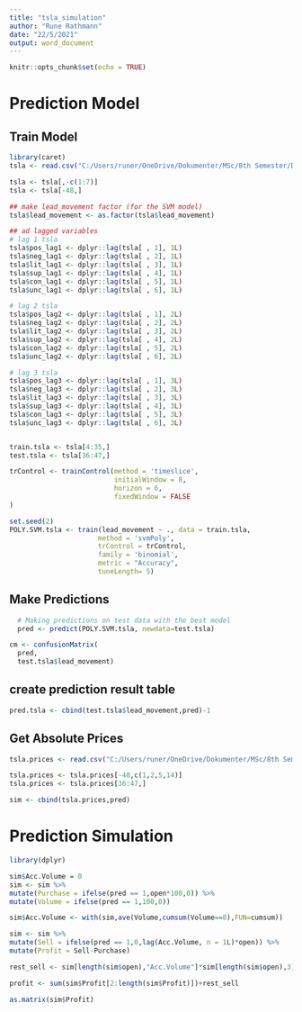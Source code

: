 ---
title: "tsla_simulation"
author: "Rune Rathmann"
date: "22/5/2021"
output: word_document
---

```{r setup, include=FALSE}
knitr::opts_chunk$set(echo = TRUE)
```





# Prediction Model
## Train Model
```{r}
library(caret)
tsla <- read.csv("C:/Users/runer/OneDrive/Dokumenter/MSc/8th Semester/Data Science Project/WSB Project/PredictStockusingRedditandTwitter/PreProcessedData/tsla_merged.csv")

tsla <- tsla[,-c(1:7)]
tsla <- tsla[-48,]

## make lead_movement factor (for the SVM model)
tsla$lead_movement <- as.factor(tsla$lead_movement)

## ad lagged variables
# lag 1 tsla
tsla$pos_lag1 <- dplyr::lag(tsla[ , 1], 1L)
tsla$neg_lag1 <- dplyr::lag(tsla[ , 2], 1L)
tsla$lit_lag1 <- dplyr::lag(tsla[ , 3], 1L)
tsla$sup_lag1 <- dplyr::lag(tsla[ , 4], 1L)
tsla$con_lag1 <- dplyr::lag(tsla[ , 5], 1L)
tsla$unc_lag1 <- dplyr::lag(tsla[ , 6], 1L)

# lag 2 tsla
tsla$pos_lag2 <- dplyr::lag(tsla[ , 1], 2L)
tsla$neg_lag2 <- dplyr::lag(tsla[ , 2], 2L)
tsla$lit_lag2 <- dplyr::lag(tsla[ , 3], 2L)
tsla$sup_lag2 <- dplyr::lag(tsla[ , 4], 2L)
tsla$con_lag2 <- dplyr::lag(tsla[ , 5], 2L)
tsla$unc_lag2 <- dplyr::lag(tsla[ , 6], 2L)

# lag 3 tsla
tsla$pos_lag3 <- dplyr::lag(tsla[ , 1], 3L)
tsla$neg_lag3 <- dplyr::lag(tsla[ , 2], 3L)
tsla$lit_lag3 <- dplyr::lag(tsla[ , 3], 3L)
tsla$sup_lag3 <- dplyr::lag(tsla[ , 4], 3L)
tsla$con_lag3 <- dplyr::lag(tsla[ , 5], 3L)
tsla$unc_lag3 <- dplyr::lag(tsla[ , 6], 3L)


train.tsla <- tsla[4:35,]
test.tsla <- tsla[36:47,]

trControl <- trainControl(method = 'timeslice',
                          initialWindow = 8,
                          horizon = 6,
                          fixedWindow = FALSE
)

set.seed(2)
POLY.SVM.tsla <- train(lead_movement ~ ., data = train.tsla, 
                      method = 'svmPoly',
                      trControl = trControl,
                      family = 'binomial', 
                      metric = "Accuracy",
                      tuneLength= 5)

```

## Make Predictions
```{r}
  # Making predictions on test data with the best model
  pred <- predict(POLY.SVM.tsla, newdata=test.tsla)

cm <- confusionMatrix(
  pred, 
  test.tsla$lead_movement)
```


## create prediction result table
```{r}
pred.tsla <- cbind(test.tsla$lead_movement,pred)-1
```

## Get Absolute Prices
```{r}
tsla.prices <- read.csv("C:/Users/runer/OneDrive/Dokumenter/MSc/8th Semester/Data Science Project/WSB Project/PredictStockusingRedditandTwitter/PreProcessedData/tsla_merged.csv")

tsla.prices <- tsla.prices[-48,c(1,2,5,14)]
tsla.prices <- tsla.prices[36:47,]

sim <- cbind(tsla.prices,pred)
```

# Prediction Simulation
```{r}
library(dplyr)

sim$Acc.Volume = 0  
sim <- sim %>%
mutate(Purchase = ifelse(pred == 1,open*100,0)) %>%
mutate(Volume = ifelse(pred == 1,100,0))

sim$Acc.Volume <- with(sim,ave(Volume,cumsum(Volume==0),FUN=cumsum))

sim <- sim %>%    
mutate(Sell = ifelse(pred == 1,0,lag(Acc.Volume, n = 1L)*open)) %>%
mutate(Profit = Sell-Purchase)

rest_sell <- sim[length(sim$open),"Acc.Volume"]*sim[length(sim$open),3]

profit <- sum(sim$Profit[2:length(sim$Profit)])+rest_sell

as.matrix(sim$Profit)
```
